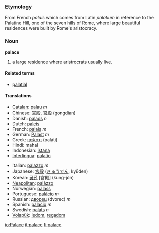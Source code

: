=== Etymology ===
From French ''palais'' which comes from Latin ''palatium'' in reference to the Palatine Hill, one of the seven hills of Rome, where large beautiful residences were built by Rome's aristocracy. 

=== Noun ===
'''palace'''

#a large residence where aristrocrats usually live.

====Related terms====
*[[palatial]]

==== Translations ====
{{top}}
*[[Catalan]]: [[palau]] ''m''
*Chinese: [[宮殿]], [[宫殿]] (gongdian)
*Danish: [[palads]] ''n''
*Dutch: [[paleis]]
*French: [[palais]] ''m''
*German: [[Palast]] ''m''
*Greek: [[παλάτι]] (paláti)
*Hindi: mahal
*Indonesian: [[istana]]
*[[Interlingua]]: [[palatio]]
{{mid}}
*Italian: [[palazzo]] ''m''
*Japanese: [[宮殿]] ([[きゅうでん]], kyūden)
*Korean: [[궁전]] [宮殿] (kung-jŏn)
*[[Neapolitan]]: [[palàzzo]]
*Norwegian: [[palass]] {{n}}
*Portuguese: [[palácio]] ''m''
*Russian: [[дворец]] (dvorec) ''m''
*Spanish: [[palacio]] ''m''
*Swedish: [[palats]] ''n''
*[[Volapük]]: [[ledom]], [[regadom]]
{{bottom}}

[[io:Palace]]
[[it:palace]]
[[fi:palace]]